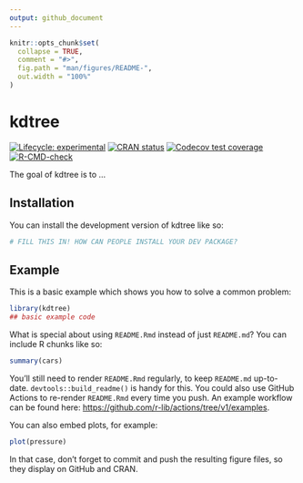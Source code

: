 ```yaml
---
output: github_document
---
```


<!-- README.md is generated from README.Rmd. Please edit that file -->

```r
knitr::opts_chunk$set(
  collapse = TRUE,
  comment = "#>",
  fig.path = "man/figures/README-",
  out.width = "100%"
)
```

# kdtree

<!-- badges: start -->
[![Lifecycle: experimental](https://img.shields.io/badge/lifecycle-experimental-orange.svg)](https://lifecycle.r-lib.org/articles/stages.html#experimental)
[![CRAN status](https://www.r-pkg.org/badges/version/kdtree)](https://CRAN.R-project.org/package=kdtree)
[![Codecov test coverage](https://codecov.io/gh/mikemahoney218/kdtree/branch/main/graph/badge.svg)](https://app.codecov.io/gh/mikemahoney218/kdtree?branch=main)
[![R-CMD-check](https://github.com/mikemahoney218/kdtree/actions/workflows/R-CMD-check.yaml/badge.svg)](https://github.com/mikemahoney218/kdtree/actions/workflows/R-CMD-check.yaml)
<!-- badges: end -->

The goal of kdtree is to ...

## Installation

You can install the development version of kdtree like so:

``` r
# FILL THIS IN! HOW CAN PEOPLE INSTALL YOUR DEV PACKAGE?
```

## Example

This is a basic example which shows you how to solve a common problem:

```r
library(kdtree)
## basic example code
```

What is special about using `README.Rmd` instead of just `README.md`? You can include R chunks like so:

```r
summary(cars)
```

You'll still need to render `README.Rmd` regularly, to keep `README.md` up-to-date. `devtools::build_readme()` is handy for this. You could also use GitHub Actions to re-render `README.Rmd` every time you push. An example workflow can be found here: <https://github.com/r-lib/actions/tree/v1/examples>.

You can also embed plots, for example:

```r
plot(pressure)
```

In that case, don't forget to commit and push the resulting figure files, so they display on GitHub and CRAN.
